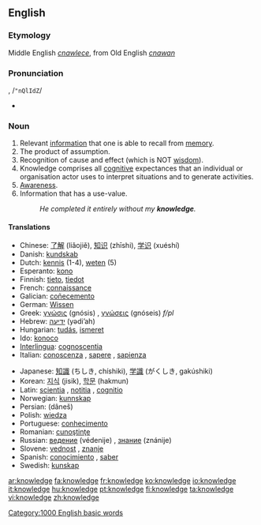==English==

{{rank|living|view|although|533|knowledge|hath|table|daughter}}

===Etymology===
Middle English ''[[cnawlece]]'', from Old English ''[[cnawan]]''

===Pronunciation===
{{IPA|/ˈnɒlɪdʒ/}}, /<tt>"nQlIdZ</tt>/
*{{audio|en-us-knowledge.ogg|Audio (US)}}

===Noun===
{{en-noun-unc}}

#Relevant [[information]] that one is able to recall from [[memory]].
#The product of assumption.
#Recognition of cause and effect (which is NOT [[wisdom]]).
#Knowledge comprises all [[cognitive]] expectances that an individual or organisation actor uses to interpret situations and to generate activities.
#[[awareness|Awareness]].
#Information that has a use-value.
#:''He completed it entirely without my '''knowledge'''.''

====Translations====
{{top}}
*Chinese: [[了解]] (liǎojiě), [[知识]] (zhīshi), [[学识]] (xuéshí)
*Danish: [[kundskab]]
*Dutch: [[kennis]] (1-4), [[weten]] (5)
*Esperanto: [[kono]]
*Finnish: [[tieto]], [[tiedot]]
*French: [[connaissance]] {{f}}
*Galician: [[coñecemento]] {{m}}
*German: [[Wissen]] {{n}}
*Greek: [[γνώσις]] (gnósis) {{f}}, [[γνώσεις]] (gnóseis) ''f/pl''
*Hebrew: [[ידיעה]] (yədi’ah) {{f}}
*Hungarian: [[tudás]], [[ismeret]]
*Ido: [[konoco]]
*[[Interlingua]]: [[cognoscentia]]
*Italian: [[conoscenza]] {{f}}, [[sapere]] {{m}}, [[sapienza]] {{f}}
{{mid}}
*Japanese: [[知識]] (ちしき, chíshiki), [[学識]] (がくしき, gakúshiki)
*Korean: [[지식]] (jisik), [[학문]] (hakmun)
*Latin: [[scientia]] {{f}}, [[notitia]] {{f}}, [[cognitio]] {{f}}
*Norwegian: [[kunnskap]]
*Persian: {{FAchar|[[دانش]]}} (dâneš)
*Polish: [[wiedza]] {{f}}
*Portuguese: [[conhecimento]] {{m}}
*Romanian: [[cunoştinţe]] {{f}}
*Russian: [[ведение]] (védenije) {{n}}, [[знание]] (znánije) {{n}}
*Slovene: [[vednost]] {{f}}, [[znanje]] {{n}}
*Spanish: [[conocimiento]] {{m}}, [[saber]] {{m}}
*Swedish: [[kunskap]]
{{bottom}}

[[Category:1000 English basic words]]

[[ar:knowledge]]
[[fa:knowledge]]
[[fr:knowledge]]
[[ko:knowledge]]
[[io:knowledge]]
[[it:knowledge]]
[[hu:knowledge]]
[[pt:knowledge]]
[[fi:knowledge]]
[[ta:knowledge]]
[[vi:knowledge]]
[[zh:knowledge]]